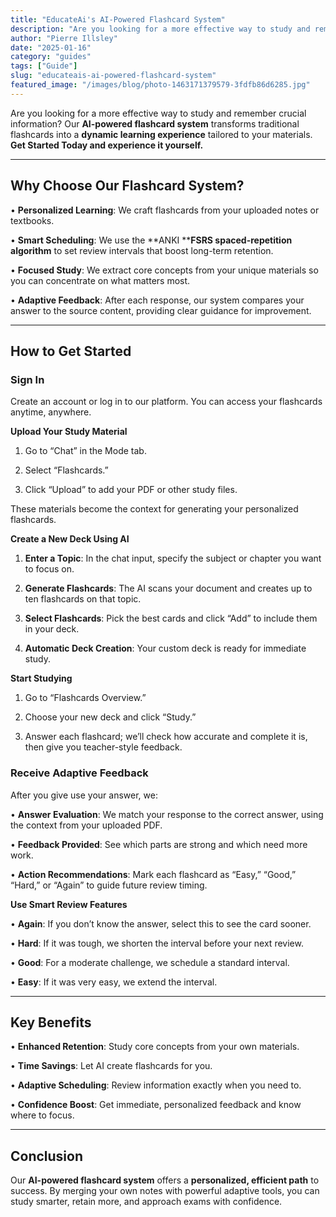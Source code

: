 ```yaml
---
title: "EducateAi's AI-Powered Flashcard System"
description: "Are you looking for a more effective way to study and remember crucial information? Our ..."
author: "Pierre Illsley"
date: "2025-01-16"
category: "guides"
tags: ["Guide"]
slug: "educateais-ai-powered-flashcard-system"
featured_image: "/images/blog/photo-1463171379579-3fdfb86d6285.jpg"
---
```


Are you looking for a more effective way to study and remember crucial information? Our **AI-powered flashcard system** transforms traditional flashcards into a **dynamic learning experience** tailored to your materials. **Get Started Today and experience it yourself.**

---

## Why Choose Our Flashcard System?

• **Personalized Learning**: We craft flashcards from your uploaded notes or textbooks.

• **Smart Scheduling**: We use the **ANKI ****FSRS spaced-repetition algorithm** to set review intervals that boost long-term retention.

• **Focused Study**: We extract core concepts from your unique materials so you can concentrate on what matters most.

• **Adaptive Feedback**: After each response, our system compares your answer to the source content, providing clear guidance for improvement.

---

## How to Get Started

### **Sign In**

Create an account or log in to our platform. You can access your flashcards anytime, anywhere.

**Upload Your Study Material**

1. Go to “Chat” in the Mode tab.

2. Select “Flashcards.”

3. Click “Upload” to add your PDF or other study files.

These materials become the context for generating your personalized flashcards.

**Create a New Deck Using AI**

1. **Enter a Topic**: In the chat input, specify the subject or chapter you want to focus on.

2. **Generate Flashcards**: The AI scans your document and creates up to ten flashcards on that topic.

3. **Select Flashcards**: Pick the best cards and click “Add” to include them in your deck.

4. **Automatic Deck Creation**: Your custom deck is ready for immediate study.

**Start Studying**

1. Go to “Flashcards Overview.”

2. Choose your new deck and click “Study.”

3. Answer each flashcard; we’ll check how accurate and complete it is, then give you teacher-style feedback.

### **Receive Adaptive Feedback**

After you give use your answer, we:

• **Answer Evaluation**: We match your response to the correct answer, using the context from your uploaded PDF.

• **Feedback Provided**: See which parts are strong and which need more work.

• **Action Recommendations**: Mark each flashcard as “Easy,” “Good,” “Hard,” or “Again” to guide future review timing.

**Use Smart Review Features**

• **Again**: If you don’t know the answer, select this to see the card sooner.

• **Hard**: If it was tough, we shorten the interval before your next review.

• **Good**: For a moderate challenge, we schedule a standard interval.

• **Easy**: If it was very easy, we extend the interval.

---

## **Key Benefits**

• **Enhanced Retention**: Study core concepts from your own materials.

• **Time Savings**: Let AI create flashcards for you.

• **Adaptive Scheduling**: Review information exactly when you need to.

• **Confidence Boost**: Get immediate, personalized feedback and know where to focus.

---

## Conclusion

Our **AI-powered flashcard system** offers a **personalized, efficient path** to success. By merging your own notes with powerful adaptive tools, you can study smarter, retain more, and approach exams with confidence.

